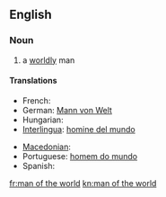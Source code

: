 ==English==

===Noun===
{{en-noun|sg=[[man]] [[of]] [[the]] [[world]]|pl=men of the world}}

# a [[worldly]] man

====Translations====
{{trans-top|a worldly man}}
* French: {{t+|fr|homme du monde}}
* German: [[Mann von Welt]] {{m}}
* Hungarian: {{t+|hu|világfi}}
* [[Interlingua]]: [[homine del mundo]]
{{trans-mid}}
* [[Macedonian]]: {{t-|mk|светски човек|m|tr=svétski čóvek}}
* Portuguese: [[homem do mundo]] {{m}}
* Spanish: {{t-|es|hombre del mundo|m}}
{{trans-bottom}}

[[fr:man of the world]]
[[kn:man of the world]]